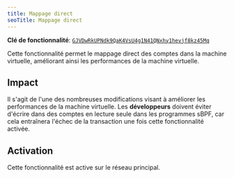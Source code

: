 ```yaml
---
title: Mappage direct
seoTitle: Mappage direct
---
```


**Clé de fonctionnalité**:
[`GJVDwRkUPNdk9QaK4VsU4g1N41QNxhy1hevjf8kz45Mq`](https://explorer.solana.com/address/GJVDwRkUPNdk9QaK4VsU4g1N41QNxhy1hevjf8kz45Mq)

Cette fonctionnalité permet le mappage direct des comptes dans la machine
virtuelle, améliorant ainsi les performances de la machine virtuelle.

## Impact

Il s'agit de l'une des nombreuses modifications visant à améliorer les
performances de la machine virtuelle. Les **développeurs** doivent éviter
d'écrire dans des comptes en lecture seule dans les programmes sBPF, car cela
entraînera l'échec de la transaction une fois cette fonctionnalité activée.

## Activation

Cette fonctionnalité est active sur le réseau principal.
